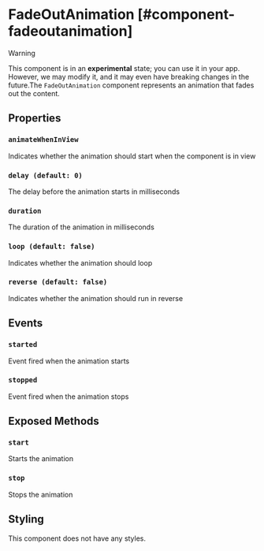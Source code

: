 # FadeOutAnimation [#component-fadeoutanimation]

>[!WARNING]
> This component is in an **experimental** state; you can use it in your app. However, we may modify it, and it may even have breaking changes in the future.The `FadeOutAnimation` component represents an animation that fades out the content.

## Properties

### `animateWhenInView`

Indicates whether the animation should start when the component is in view

### `delay (default: 0)`

The delay before the animation starts in milliseconds

### `duration`

The duration of the animation in milliseconds

### `loop (default: false)`

Indicates whether the animation should loop

### `reverse (default: false)`

Indicates whether the animation should run in reverse

## Events

### `started`

Event fired when the animation starts

### `stopped`

Event fired when the animation stops

## Exposed Methods

### `start`

Starts the animation

### `stop`

Stops the animation

## Styling

This component does not have any styles.
